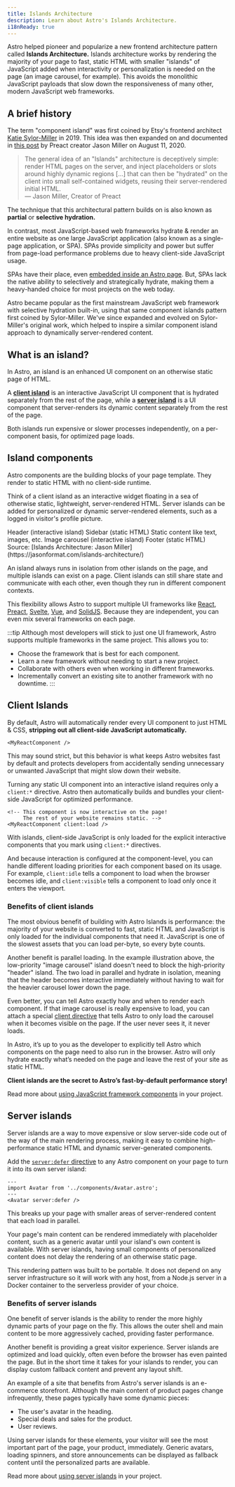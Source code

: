 ```yaml
---
title: Islands Architecture
description: Learn about Astro's Islands Architecture.
i18nReady: true
---
```



Astro helped pioneer and popularize a new frontend architecture pattern called **Islands Architecture.** Islands architecture works by rendering the majority of your page to fast, static HTML with smaller "islands" of JavaScript added when interactivity or personalization is needed on the page (an image carousel, for example). This avoids the monolithic JavaScript payloads that slow down the responsiveness of many other, modern JavaScript web frameworks.

## A brief history

The term "component island" was first coined by Etsy's frontend architect [Katie Sylor-Miller](https://twitter.com/ksylor) in 2019. This idea was then expanded on and documented in [this post](https://jasonformat.com/islands-architecture/) by Preact creator Jason Miller on August 11, 2020.

> The general idea of an "Islands" architecture is deceptively simple: render HTML pages on the server, and inject placeholders or slots around highly dynamic regions [...] that can then be "hydrated" on the client into small self-contained widgets, reusing their server-rendered initial HTML.  
> — Jason Miller, Creator of Preact

The technique that this architectural pattern builds on is also known as **partial** or **selective hydration.**

In contrast, most JavaScript-based web frameworks hydrate & render an entire website as one large JavaScript application (also known as a single-page application, or SPA). SPAs provide simplicity and power but suffer from page-load performance problems due to heavy client-side JavaScript usage.

SPAs have their place, even [embedded inside an Astro page](/en/guides/migrate-to-astro/from-create-react-app/). But, SPAs lack the native ability to selectively and strategically hydrate, making them a heavy-handed choice for most projects on the web today.

Astro became popular as the first mainstream JavaScript web framework with selective hydration built-in, using that same component islands pattern first coined by Sylor-Miller. We've since expanded and evolved on Sylor-Miller's original work, which helped to inspire a similar component island approach to dynamically server-rendered content.

## What is an island?

In Astro, an island is an enhanced UI component on an otherwise static page of HTML.

A [**client island**](#client-islands) is an interactive JavaScript UI component that is hydrated separately from the rest of the page, while a [**server island**](#server-islands) is a UI component that server-renders its dynamic content separately from the rest of the page.

Both islands run expensive or slower processes independently, on a per-component basis, for optimized page loads.

## Island components

Astro components are the building blocks of your page template. They render to static HTML with no client-side runtime.

Think of a client island as an interactive widget floating in a sea of otherwise static, lightweight, server-rendered HTML. Server islands can be added for personalized or dynamic server-rendered elements, such as a logged in visitor's profile picture.

<IslandsDiagram>
  <Fragment slot="headerApp">Header (interactive island)</Fragment>
  <Fragment slot="sidebarApp">Sidebar (static HTML)</Fragment>
  <Fragment slot="main">
    Static content like text, images, etc.
  </Fragment>
  <Fragment slot="carouselApp">Image carousel (interactive island)</Fragment>
  <Fragment slot="footer">Footer (static HTML)</Fragment>
  <Fragment slot="source">Source: [Islands Architecture: Jason Miller](https://jasonformat.com/islands-architecture/)</Fragment>
</IslandsDiagram>

An island always runs in isolation from other islands on the page, and multiple islands can exist on a page. Client islands can still share state and communicate with each other, even though they run in different component contexts.

This flexibility allows Astro to support multiple UI frameworks like [React](https://react.dev/), [Preact](https://preactjs.com/), [Svelte](https://svelte.dev/), [Vue](https://vuejs.org/), and [SolidJS](https://www.solidjs.com/). Because they are independent, you can even mix several frameworks on each page.

:::tip
Although most developers will stick to just one UI framework, Astro supports multiple frameworks in the same project. This allows you to:

- Choose the framework that is best for each component.
- Learn a new framework without needing to start a new project.
- Collaborate with others even when working in different frameworks.
- Incrementally convert an existing site to another framework with no downtime.
:::

## Client Islands

By default, Astro will automatically render every UI component to just HTML & CSS, **stripping out all client-side JavaScript automatically.** 


```astro title="src/pages/index.astro"
<MyReactComponent />
```

This may sound strict, but this behavior is what keeps Astro websites fast by default and protects developers from accidentally sending unnecessary or unwanted JavaScript that might slow down their website.

Turning any static UI component into an interactive island requires only a `client:*` directive. Astro then automatically builds and bundles your client-side JavaScript for optimized performance.

```astro title="src/pages/index.astro" ins="client:load"
<!-- This component is now interactive on the page! 
     The rest of your website remains static. -->
<MyReactComponent client:load />
```

With islands, client-side JavaScript is only loaded for the explicit interactive components that you mark using `client:*` directives.

And because interaction is configured at the component-level, you can handle different loading priorities for each component based on its usage. For example, `client:idle` tells a component to load when the browser becomes idle, and `client:visible` tells a component to load only once it enters the viewport.

<h3>Benefits of client islands</h3>

The most obvious benefit of building with Astro Islands is performance: the majority of your website is converted to fast, static HTML and JavaScript is only loaded for the individual components that need it. JavaScript is one of the slowest assets that you can load per-byte, so every byte counts.

Another benefit is parallel loading. In the example illustration above, the low-priority "image carousel" island doesn't need to block the high-priority "header" island. The two load in parallel and hydrate in isolation, meaning that the header becomes interactive immediately without having to wait for the heavier carousel lower down the page.

Even better, you can tell Astro exactly how and when to render each component. If that image carousel is really expensive to load, you can attach a special [client directive](/en/reference/directives-reference/#client-directives) that tells Astro to only load the carousel when it becomes visible on the page. If the user never sees it, it never loads.

In Astro, it’s up to you as the developer to explicitly tell Astro which components on the page need to also run in the browser. Astro will only hydrate exactly what’s needed on the page and leave the rest of your site as static HTML. 

**Client islands are the secret to Astro’s fast-by-default performance story!**

<ReadMore>Read more about [using JavaScript framework components](/en/guides/framework-components/) in your project.</ReadMore>

## Server islands

Server islands are a way to move expensive or slow server-side code out of the way of the main rendering process, making it easy to combine high-performance static HTML and dynamic server-generated components.

Add the [`server:defer` directive](/en/reference/directives-reference/#server-directives) to any Astro component on your page to turn it into its own server island:

```astro title="src/pages/index.astro" "server:defer"
---
import Avatar from '../components/Avatar.astro';
---
<Avatar server:defer />
```

This breaks up your page with smaller areas of server-rendered content that each load in parallel.

Your page's main content can be rendered immediately with placeholder content, such as a generic avatar until your island's own content is available. With server islands, having small components of personalized content does not delay the rendering of an otherwise static page.

This rendering pattern was built to be portable. It does not depend on any server infrastructure so it will work with any host, from a Node.js server in a Docker container to the serverless provider of your choice.

<h3>Benefits of server islands</h3>

One benefit of server islands is the ability to render the more highly dynamic parts of your page on the fly. This allows the outer shell and main content to be more aggressively cached, providing faster performance.

Another benefit is providing a great visitor experience. Server islands are optimized and load quickly, often even before the browser has even painted the page. But in the short time it takes for your islands to render, you can display custom fallback content and prevent any layout shift.

An example of a site that benefits from Astro's server islands is an e-commerce storefront. Although the main content of product pages change infrequently, these pages typically have some dynamic pieces:

- The user's avatar in the heading.
- Special deals and sales for the product.
- User reviews.

Using server islands for these elements, your visitor will see the most important part of the page, your product, immediately. Generic avatars, loading spinners, and store announcements can be displayed as fallback content until the personalized parts are available.

<ReadMore>Read more about [using server islands](/en/guides/server-islands/) in your project.</ReadMore>